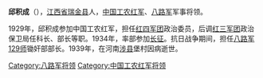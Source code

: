 '''邱积成'''（{{bd|1910年||1939年|catIdx=}}），[[江西省|江西省]][[瑞金县|瑞金县]]人，[[中国工农红军|中国工农红军]]、[[八路军|八路军]]军事将领。

1929年，邱积成参加中国工农红军，担任[[红四军团|红四军团]]政治委员，后调[[红三军团|红三军团]]政治保卫局任科长、部长等职。1934年，率部参加[[长征|长征]]。抗日战争期间，担任[[八路军|八路军]][[129师|129师]]锄奸部部长。1939年，在河南[[涉县|涉县]]堡村因病逝世。

{{中国军事人物小作品}}
[[Category:八路军将领|Category:八路军将领]]
[[Category:中国工农红军将领|Category:中国工农红军将领]]